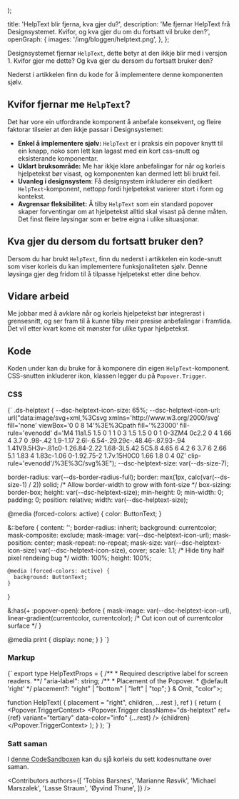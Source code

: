 
  <PostLayout
    content={children}
    heading='HelpText blir fjerna, kva gjer du?'
    ingress='Me fjernar HelpText frå Designsystemet. Kvifor, og kva gjer du om du fortsatt vil bruke den?'
    date='7. januar 2025'
    author='Designsystemet'
    imageSrc='/img/bloggen/helptext.png'
    imageAlt='Illustrasjon av ein hjelpetekst i popover.'
    imageCaption='HelpText er i dag ein popover knytt til ein knapp.'
  />
);

  title: 'HelpText blir fjerna, kva gjer du?',
  description:
    'Me fjernar HelpText frå Designsystemet. Kvifor, og kva gjer du om du fortsatt vil bruke den?',
  openGraph: {
    images: '/img/bloggen/helptext.png',
  },
};

Designsystemet fjernar `HelpText`, dette betyr at den ikkje blir med i versjon 1.
Kvifor gjer me dette? Og kva gjer du dersom du fortsatt bruker den?

Nederst i artikkelen finn du kode for å implementere denne komponenten sjølv.

## Kvifor fjernar me `HelpText`?

Det har vore ein utfordrande komponent å anbefale konsekvent, og fleire faktorar tilseier at den ikkje passar i Designsystemet:

- **Enkel å implementere sjølv:** `HelpText` er i praksis ein popover knytt til ein knapp, noko som lett kan lagast med ein kort css-snutt og eksisterande komponentar.
- **Uklart bruksområde:** Me har ikkje klare anbefalingar for når og korleis hjelpetekst bør visast, og komponenten kan dermed lett bli brukt feil.
- **Uvanleg i designsystem**: Få designsystem inkluderer ein dedikert `HelpText`-komponent, nettopp fordi hjelpetekst varierer stort i form og kontekst.
- **Avgrensar fleksibilitet:** Å tilby `HelpText` som ein standard popover skaper forventingar om at hjelpetekst alltid skal visast på denne måten. Det finst fleire løysingar som er betre eigna i ulike situasjonar.

## Kva gjer du dersom du fortsatt bruker den?

Dersom du har brukt `HelpText`, finn du nederst i artikkelen ein kode-snutt som viser korleis du kan implementere funksjonaliteten sjølv.
Denne løysinga gjer deg fridom til å tilpasse hjelpetekst etter dine behov.

## Vidare arbeid

Me jobbar med å avklare når og korleis hjelpetekst bør integrerast i grensesnitt, og ser fram til å kunne tilby meir presise anbefalingar i framtida.
Det vil etter kvart kome eit mønster for ulike typar hjelpetekst.

## Kode

Koden under kan du bruke for å komponere din eigen `HelpText`-komponent.
CSS-snutten inkluderer ikon, klassen legger du på `Popover.Trigger`.

### CSS

<CodeSnippet language="css">
{`
.ds-helptext {
  --dsc-helptext-icon-size: 65%;
  --dsc-helptext-icon-url: url("data:image/svg+xml,%3Csvg xmlns='http://www.w3.org/2000/svg' fill='none' viewBox='0 0 8 14'%3E%3Cpath fill='%23000' fill-rule='evenodd' d='M4 11a1.5 1.5 0 1 1 0 3 1.5 1.5 0 0 1 0-3ZM4 0c2.2 0 4 1.66 4 3.7 0 .98-.42 1.9-1.17 2.6l-.6.54-.29.29c-.48.46-.87.93-.94 1.41V9.5H3v-.81c0-1.26.84-2.22 1.68-3L5.42 5C5.8 4.65 6 4.2 6 3.7 6 2.66 5.1 1.83 4 1.83c-1.06 0-1.92.75-2 1.7v.15H0C0 1.66 1.8 0 4 0Z' clip-rule='evenodd'/%3E%3C/svg%3E");
  --dsc-helptext-size: var(--ds-size-7);

  border-radius: var(--ds-border-radius-full);
  border: max(1px, calc(var(--ds-size-1) / 2)) solid; /* Allow border-width to grow with font-size */
  box-sizing: border-box;
  height: var(--dsc-helptext-size);
  min-height: 0;
  min-width: 0;
  padding: 0;
  position: relative;
  width: var(--dsc-helptext-size);

  @media (forced-colors: active) {
    color: ButtonText;
  }

  &::before {
    content: '';
    border-radius: inherit;
    background: currentcolor;
    mask-composite: exclude;
    mask-image: var(--dsc-helptext-icon-url);
    mask-position: center;
    mask-repeat: no-repeat;
    mask-size: var(--dsc-helptext-icon-size) var(--dsc-helptext-icon-size), cover;
    scale: 1.1; /* Hide tiny half pixel rendeing bug */
    width: 100%;
    height: 100%;

    @media (forced-colors: active) {
      background: ButtonText;
    }
  }

  &:has(+ :popover-open)::before {
    mask-image: var(--dsc-helptext-icon-url), linear-gradient(currentcolor, currentcolor); /* Cut icon out of currentcolor surface */
  }

  @media print {
    display: none;
  }
}
`}
</CodeSnippet>

### Markup

<CodeSnippet language="tsx">
{`
export type HelpTextProps = {
  /**
   * Required descriptive label for screen readers.
   **/
  "aria-label": string;
  /**
   * Placement of the Popover.
   * @default 'right'
   */
  placement?: "right" | "bottom" | "left" | "top";
} & Omit<ButtonHTMLAttributes<HTMLButtonElement>, "color">;

  function HelpText(
    { placement = "right", children, ...rest },
    ref
  ) {
    return (
      <Popover.TriggerContext>
        <Popover.Trigger
          className="ds-helptext"
          ref={ref}
          variant="tertiary"
          data-color="info"
          {...rest}
        />
        <Popover placement={placement} data-color="info">
          {children}
        </Popover>
      </Popover.TriggerContext>
    );
  }
);
`}
</CodeSnippet>

### Satt saman

I [denne CodeSandboxen](https://codesandbox.io/p/sandbox/own-helptext-example-xrzkvw) kan du sjå korleis du sett kodesnuttane over saman.

<Contributors
  authors={[
    'Tobias Barsnes',
    'Marianne Røsvik',
    'Michael Marszalek',
    'Lasse Straum',
    'Øyvind Thune',
  ]}
/>
